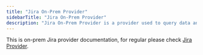 ```yaml
---
title: "Jira On-Prem Provider"
sidebarTitle: "Jira On-Prem Provider"
description: "Jira On-Prem Provider is a provider used to query data and creating issues in Jira"
---
```


This is on-prem Jira provider documentation, for regular please check [Jira Provider](./jira-provider.md).

<AutoGeneratedSnippet />